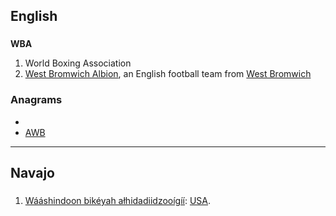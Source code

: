 ==English==
==={{initialism}}===
'''WBA'''
# World Boxing Association
# [[w:West Bromwich Albion|West Bromwich Albion]], an English football team from [[West Bromwich]]

===Anagrams===
* {{alphagram|abw}}
* [[AWB#English|AWB]]

----

==Navajo==
{{wikipedia|lang=nv|W.B.A.}}
==={{initialism|nv}}===
{{infl|nv|initialism}}

# [[Wááshindoon bikéyah ałhidadiidzooígíí]]: [[USA]].